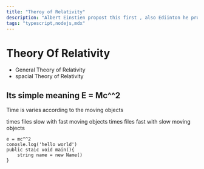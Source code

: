 ```yaml
---
title: "Theroy of Relativity"
description: "Albert Einstien propost this first , also Ediinton he proves that newton was worng."
tags: "typescript,nodejs,mdx"
---
```


# Theory Of Relativity

- General Theory of Relativity
- spacial Theory of Relativity

## Its simple meaning E = Mc^^2

Time is varies according to the moving objects

times files slow with fast moving objects
times files fast with slow moving objects

```
e = mc^^2
conosle.log('hello world')
public staic void main(){
    string name = new Name()
}
```
